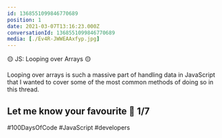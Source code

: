 ```yaml
---
id: 1368551099846770689
position: 1
date: 2021-03-07T13:16:23.000Z
conversationId: 1368551099846770689
media: [./Ev4R-JWWEAAxfyp.jpg]
---
```

🟡 JS: Looping over Arrays 🟡 

Looping over arrays is such a massive part of handling data in JavaScript that I wanted to cover some of the most common methods of doing so in this thread. 

Let me know your favourite 💬 1/7
--
#100DaysOfCode #JavaScript #developers
